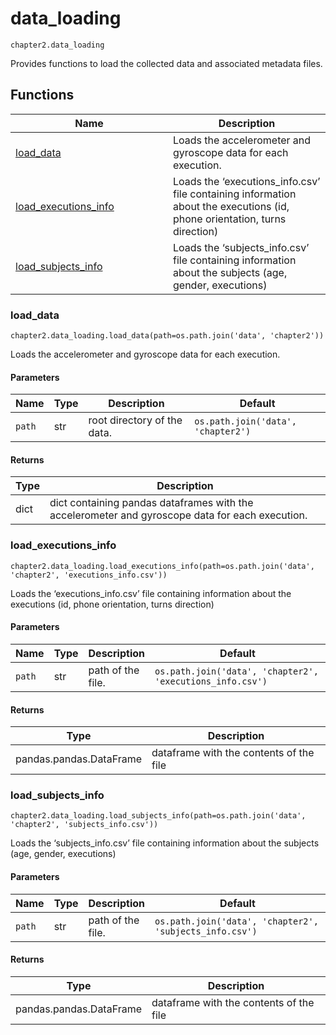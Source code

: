 # data_loading { #libs.chapter2.data_loading }

`chapter2.data_loading`

Provides functions to load the collected data and associated metadata files.

## Functions

| Name | Description |
| --- | --- |
| [load_data](#libs.chapter2.data_loading.load_data) | Loads the accelerometer and gyroscope data for each execution. |
| [load_executions_info](#libs.chapter2.data_loading.load_executions_info) | Loads the 'executions_info.csv' file containing information about the executions (id, phone orientation, turns direction) |
| [load_subjects_info](#libs.chapter2.data_loading.load_subjects_info) | Loads the 'subjects_info.csv' file containing information about the subjects (age, gender, executions) |

### load_data { #libs.chapter2.data_loading.load_data }

`chapter2.data_loading.load_data(path=os.path.join('data', 'chapter2'))`

Loads the accelerometer and gyroscope data for each execution.

#### Parameters

| Name   | Type   | Description                 | Default                            |
|--------|--------|-----------------------------|------------------------------------|
| `path` | str    | root directory of the data. | `os.path.join('data', 'chapter2')` |

#### Returns

| Type   | Description                                                                                     |
|--------|-------------------------------------------------------------------------------------------------|
| dict   | dict containing pandas dataframes with the accelerometer and gyroscope data for each execution. |

### load_executions_info { #libs.chapter2.data_loading.load_executions_info }

`chapter2.data_loading.load_executions_info(path=os.path.join('data', 'chapter2', 'executions_info.csv'))`

Loads the 'executions_info.csv' file containing information about the executions (id, phone orientation, turns direction)

#### Parameters

| Name   | Type   | Description       | Default                                                   |
|--------|--------|-------------------|-----------------------------------------------------------|
| `path` | str    | path of the file. | `os.path.join('data', 'chapter2', 'executions_info.csv')` |

#### Returns

| Type                    | Description                             |
|-------------------------|-----------------------------------------|
| pandas.pandas.DataFrame | dataframe with the contents of the file |

### load_subjects_info { #libs.chapter2.data_loading.load_subjects_info }

`chapter2.data_loading.load_subjects_info(path=os.path.join('data', 'chapter2', 'subjects_info.csv'))`

Loads the 'subjects_info.csv' file containing information about the subjects (age, gender, executions)

#### Parameters

| Name   | Type   | Description       | Default                                                 |
|--------|--------|-------------------|---------------------------------------------------------|
| `path` | str    | path of the file. | `os.path.join('data', 'chapter2', 'subjects_info.csv')` |

#### Returns

| Type                    | Description                             |
|-------------------------|-----------------------------------------|
| pandas.pandas.DataFrame | dataframe with the contents of the file |